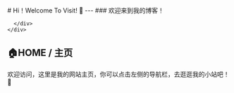 
<BaseLayout title="Home">
  <BaseCard title="Home">
    <div class="flex">
      <div class="p-6">
          # Hi！Welcome To Visit! 👋
          ---
          ### 欢迎来到我的博客！

      </div>
    </div>

  </BaseCard>

  <BaseCard title="Home" image="https://free4.yunpng.top/2025/01/03/67774bbb1bc8e.webp">

🏠HOME / 主页
---
欢迎访问，这里是我的网站主页，你可以点击左侧的导航栏，去逛逛我的小站吧！🥰

  </BaseCard>
</BaseLayout>
